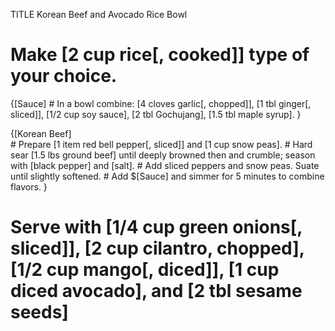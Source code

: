 TITLE Korean Beef and Avocado Rice Bowl

# Make [2 cup rice[, cooked]] type of your choice.

{[Sauce]
# In a bowl combine: [4 cloves garlic[, chopped]], [1 tbl ginger[, sliced]], [1/2 cup soy sauce], [2 tbl Gochujang], [1.5 tbl maple syrup].
} 

{[Korean Beef]  
# Prepare [1 item red bell pepper[, sliced]] and [1 cup snow peas].
# Hard sear [1.5 lbs ground beef] until deeply browned then and crumble; season with [black pepper] and [salt].
# Add sliced peppers and snow peas. Suate until slightly softened.
# Add $[Sauce] and simmer for 5 minutes to combine flavors.
}

# Serve with [1/4 cup green onions[, sliced]], [2 cup cilantro, chopped], [1/2 cup mango[, diced]], [1 cup diced avocado], and [2 tbl sesame seeds]
